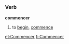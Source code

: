 =={{fr}}==
===Verb===
'''commencer'''
#to [[begin]], [[commence]]
{{fr-conj-cer|commen|avoir}}

[[et:Commencer]]
[[fi:Commencer]]
